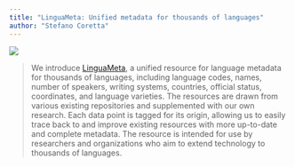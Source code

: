 ```yaml
---
title: "LinguaMeta: Unified metadata for thousands of languages"
author: "Stefano Coretta"
---
```


![](https://img.shields.io/badge/difficulty-medium-yellow)

> We introduce [LinguaMeta](https://github.com/google-research/url-nlp/tree/main/linguameta), a unified resource for language metadata for thousands of languages, including language codes, names, number of speakers, writing systems, countries, official status, coordinates, and language varieties. The resources are drawn from various existing repositories and supplemented with our own research. Each data point is tagged for its origin, allowing us to easily trace back to and improve existing resources with more up-to-date and complete metadata. The resource is intended for use by researchers and organizations who aim to extend technology to thousands of languages.

